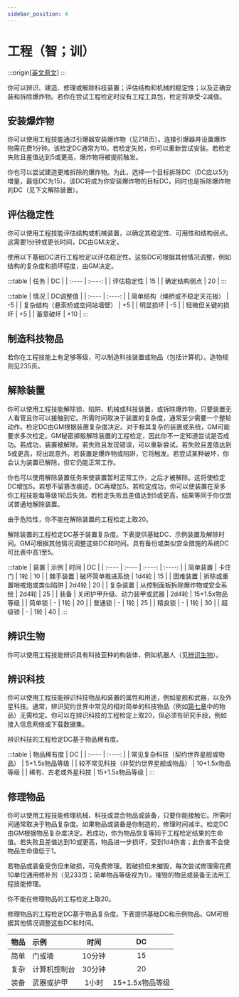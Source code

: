 ```yaml
---
sidebar_position: 4
---
```


# 工程（智；训）

:::origin[[英文原文](https://www.aonsrd.com/Skills.aspx?ItemName=Engineering)]
:::

你可以辨识、建造、修理或解除科技装置；评估结构和机械的稳定性；以及正确安装和拆除爆炸物。若你在尝试工程检定时没有工程工具包，检定将承受-2减值。

## 安装爆炸物

你可以使用工程技能通过引爆器安装爆炸物（见218页）。连接引爆器并设置爆炸物需花费1分钟。该检定DC通常为10。若检定失败，你可以重新尝试安装。若检定失败且差值达到5或更高，爆炸物将被提前触发。

你也可以尝试建造更难拆除的爆炸物。为此，选择一个目标拆除DC（DC应以5为增量，最低DC为15）。该DC将成为你安装爆炸物的目标DC，同时也是拆除爆炸物的DC（见下文解除装置）。

## 评估稳定性

你可以使用工程技能评估结构或机械装置，以确定其稳定性、可用性和结构弱点。这需要1分钟或更长时间，DC由GM决定。

使用以下基础DC进行工程检定以评估稳定性。这些DC可根据其他情况调整，例如结构的复杂度和损坏程度，由GM决定。

:::table
| 任务 | DC |
| :---- | :----: |
| 评估稳定性 | 15 |
| 确定结构弱点 | 20 |
:::

:::table
| 情况 | DC调整值 |
| :---- | :----: |
| 简单结构（绳桥或不稳定天花板） | -5 |
| 复杂结构（悬索桥或空间站墙壁） | +5 |
| 明显损坏 | -5 |
| 轻微但关键的损坏 | +5 |
| 蓄意破坏 | +10 |
:::

## 制造科技物品

若你在工程技能上有足够等级，可以制造科技装置或物品（包括计算机）。造物规则见235页。

## 解除装置

你可以使用工程技能解除锁、陷阱、机械或科技装置，或拆除爆炸物，只要装置无人看管且你可以接触到它。所需时间取决于装置的复杂度，通常至少需要一个整轮动作。检定DC由GM根据装置复杂度决定。对于极其复杂的装置或系统，GM可能要求多次检定。GM秘密掷骰解除装置的工程检定，因此你不一定知道尝试是否成功。若成功，装置被解除。若失败且发现错误，可以重新尝试。若失败且差值达到5或更高，将出现意外。若装置是爆炸物或陷阱，它将触发。若尝试某种破坏，你会认为装置已解除，但它仍能正常工作。

你也可以使用解除装置任务来使装置暂时正常工作，之后才被解除。这将使检定DC增加5。若想不留篡改痕迹，DC再增加5。若检定成功，你可以使装置在至多你工程技能每等级1轮后失效。若检定失败且差值达到5或更高，结果等同于你仅尝试普通地解除装置。

由于危险性，你不能在解除装置的工程检定上取20。

解除装置的工程检定DC基于装置复杂度。下表提供基础DC、示例装置及解除时间。GM可根据其他情况调整这些DC和时间。具有备份或类似安全措施的系统DC可比表中高1至5。

:::table
| 装置 | 示例 | 时间 | DC |
| :---- | :---- | :----: | :----: |
| 简单装置 | 卡住门 | 1轮 | 10 |
| 棘手装置 | 破坏简单推进系统 | 1d4轮 | 15 |
| 困难装置 | 拆除或重置哨戒炮或类似陷阱 | 2d4轮 | 20 |
| 复杂装置 | 从控制面板拆除爆炸物或安全系统 | 2d4轮 | 25 |
| 装备 | 关闭护甲升级、动力装甲或武器 | 2d4轮 | 15+1.5x物品等级 |
| 简单锁 | - | 1轮 | 20 |
| 普通锁 | - | 1轮 | 25 |
| 精良锁 | - | 1轮 | 30 |
| 超级锁 | - | 1轮 | 40 |
:::

## 辨识生物

你可以使用工程技能辨识具有科技亚种的构装体，例如机器人（见[辨识生物](/core_rulebook/chapter%205#辨识生物)）。

## 辨识科技

你可以使用工程技能辨识科技物品和装置的属性和用途，例如星舰和武器，以及外星科技。通常，辨识契约世界中常见的相对简单的科技物品（例如[第七章](/core_rulebook/chapter%207)中的物品）无需检定。你可以在辨识科技的工程检定上取20，但必须有研究手段，例如接入信息网络或下载数据集。

辨识科技的工程检定DC基于物品稀有度。

:::table
| 物品稀有度 | DC |
| :---- | :----: |
| 常见复杂科技（契约世界星舰或物品） | 5+1.5x物品等级 |
| 较不常见科技（非契约世界星舰或物品） | 10+1.5x物品等级 |
| 稀有、古老或外星科技 | 15+1.5x物品等级 |
:::

## 修理物品

你可以使用工程技能修理机械、科技或混合物品或装备，只要你能接触它。所需时间通常取决于物品复杂度。如果物品或装备是你制造的，修理时间减半。检定DC由GM根据物品复杂度决定。若成功，你为物品恢复等同于工程检定结果的生命值。若失败且差值达到10或更高，物品进一步损坏，受到1d4伤害；此伤害不会使物品生命值低于1。

若物品或装备受伤但未破损，可免费修理。若破损但未摧毁，每次尝试修理需花费10单位通用修补剂（见233页；简单物品等级视为1）。摧毁的物品或装备无法用工程技能修理。

你不能在修理物品的工程检定上取20。

修理物品的工程检定DC基于物品复杂度。下表提供基础DC和示例物品。GM可根据其他情况调整这些DC和时间。

| 物品 | 示例 | 时间 | DC |
| :---- | :---- | :----: | :----: |
| 简单 | 门或墙 | 10分钟 | 15 |
| 复杂 | 计算机控制台 | 30分钟 | 20 |
| 装备 | 武器或护甲 | 1小时 | 15+1.5x物品等级 |